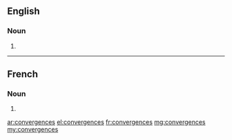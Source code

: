 ==English==

===Noun===
{{head|en|plural}}

# {{plural of|convergence|lang=en}}

----

==French==

===Noun===
{{head|fr|plural|g=f}}

# {{plural of|convergence|lang=fr}}

[[ar:convergences]]
[[el:convergences]]
[[fr:convergences]]
[[mg:convergences]]
[[my:convergences]]
